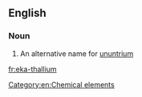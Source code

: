 ==English==

===Noun===
{{en-noun|head=[[eka]]-[[thallium]]|-}}

# An alternative name for [[ununtrium]]

[[Category:en:Chemical elements]]

[[fr:eka-thallium]]
